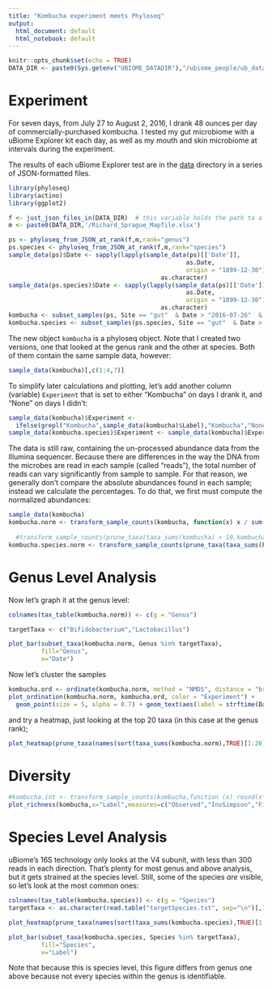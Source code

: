 ```yaml
---
title: "Kombucha experiment meets Phyloseq"
output:
  html_document: default
  html_notebook: default
---
```


```r
knitr::opts_chunk$set(echo = TRUE)
DATA_DIR <- paste0(Sys.getenv("UBIOME_DATADIR"),"/ubiome_people/ub_data-Richard_Sprague")

```

# Experiment
For seven days, from July 27 to August 2, 2016, I drank 48 ounces per day of commercially-purchased kombucha. I tested my gut microbiome with a uBiome Explorer kit each day, as well as my mouth and skin microbiome at intervals during the experiment.

The results of each uBiome Explorer test are in the [data](./data) directory in a series of JSON-formatted files.

```r
library(phyloseq)
library(actino)
library(ggplot2)

f <- just_json_files_in(DATA_DIR)  # this variable holds the path to all my JSON files. 
m <- paste0(DATA_DIR,'/Richard_Sprague_Mapfile.xlsx')

ps <- phyloseq_from_JSON_at_rank(f,m,rank="genus")
ps.species <- phyloseq_from_JSON_at_rank(f,m,rank="species")
sample_data(ps)$Date <- sapply(lapply(sample_data(ps)[['Date']],
                                                 as.Date,
                                                 origin = "1899-12-30"), # not sure why this origin gives correct answers
                                          as.character)
sample_data(ps.species)$Date <- sapply(lapply(sample_data(ps)[['Date']],
                                                 as.Date,
                                                 origin = "1899-12-30"), # not sure why this origin gives correct answers
                                          as.character)
kombucha <- subset_samples(ps, Site == "gut"  & Date > "2016-07-26"  & Date < "2016-08-09")
kombucha.species <- subset_samples(ps.species, Site == "gut"  & Date > "2016-07-26"  & Date < "2016-08-09")
```
The new object ```kombucha``` is a phyloseq object. Note that I created two versions, one that looked at the genus rank and the other at species. Both of them contain the same sample data, however: 

```r
sample_data(kombucha)[,c(1:4,7)]

```

To simplify later calculations and plotting, let's add another column (variable) ```Experiment``` that is set to either "Kombucha" on days I drank it, and "None" on days I didn't:

```r
sample_data(kombucha)$Experiment <- 
  ifelse(grepl("Kombucha",sample_data(kombucha)$Label),"Kombucha","None")
sample_data(kombucha.species)$Experiment <- sample_data(kombucha)$Experiment
```


The data is still raw, containing the un-processed abundance data from the Illumina sequencer. Because there are differences in the way the DNA from the microbes are read in each sample (called “reads”), the total number of reads can vary significantly from sample to sample. For that reason, we generally don’t compare the absolute abundances found in each sample; instead we calculate the percentages. To do that, we first must compute the normalized abundances:

```r
sample_data(kombucha)
kombucha.norm <- transform_sample_counts(kombucha, function(x) x / sum(x))
  
  #transform_sample_counts(prune_taxa(taxa_sums(kombucha) > 10,kombucha), function(x){x / sum(x)})
kombucha.species.norm <- transform_sample_counts(prune_taxa(taxa_sums(kombucha.species) > 10,kombucha.species), function(x){x / sum(x)})

```


# Genus Level Analysis

Now let's graph it at the genus level:

```r
colnames(tax_table(kombucha.norm)) <- c(g = "Genus")

targetTaxa <- c("Bifidobacterium","Lactobacillus")

plot_bar(subset_taxa(kombucha.norm, Genus %in% targetTaxa),
         fill="Genus",
         x="Date") 
```



Now let's cluster the samples

```r
kombucha.ord <- ordinate(kombucha.norm, method = "NMDS", distance = "bray")
plot_ordination(kombucha.norm, kombucha.ord, color = "Experiment") +
  geom_point(size = 5, alpha = 0.7) + geom_text(aes(label = strftime(Date,format = "%m-%d")),size=4, nudge_y=0.025)
```

and try a heatmap, just looking at the top 20 taxa (in this case at the genus rank);

```r
plot_heatmap(prune_taxa(names(sort(taxa_sums(kombucha.norm),TRUE)[1:20]),kombucha.norm), sample.label = "Label", sample.order = "Date")
```

# Diversity

```r
#kombucha.int <- transform_sample_counts(kombucha,function (x) round(x*100))
plot_richness(kombucha,x="Label",measures=c("Observed","InvSimpson","Fisher"))
```

# Species Level Analysis
uBiome's 16S technology only looks at the V4 subunit, with less than 300 reads in each direction. That's plenty for most genus and above analysis, but it gets strained at the species level. Still, some of the species *are* visible, so let's look at the most common ones:


```r
colnames(tax_table(kombucha.species)) <- c(g = "Species")
targetTaxa <- as.character(read.table("targetSpecies.txt", sep="\n")[,1])

plot_heatmap(prune_taxa(names(sort(taxa_sums(kombucha.species),TRUE)[1:20]),kombucha.species), sample.label = "Label", sample.order = "Date")

plot_bar(subset_taxa(kombucha.species, Species %in% targetTaxa),
         fill="Species",
         x="Label") 
```

Note that because this is species level, this figure differs from genus one above because not every species within the genus is identifiable.
